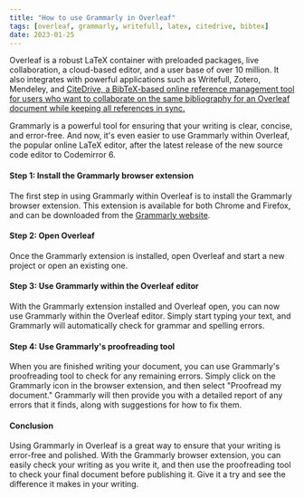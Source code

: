 ```yaml
---
title: "How to use Grammarly in Overleaf"
tags: [overleaf, grammarly, writefull, latex, citedrive, bibtex]
date: 2023-01-25
---
```


Overleaf is a robust LaTeX container with preloaded packages, live collaboration, a cloud-based editor, and a user base of over 10 million. It also integrates with powerful applications such as Writefull, Zotero, Mendeley, and [CiteDrive, a BibTeX-based online reference management tool for users who want to collaborate on the same bibliography for an Overleaf document while keeping all references in sync.](https://www.overleaf.com/blog/better-bibliography-management-with-overleaf-citedrive-and-bibtex-biblatex)


Grammarly is a powerful tool for ensuring that your writing is clear, concise, and error-free. And now, it's even easier to use Grammarly within Overleaf, the popular online LaTeX editor, after the latest release of the new source code editor to Codemirror 6. 



<CiteDrive />

#### Step 1: Install the Grammarly browser extension

The first step in using Grammarly within Overleaf is to install the Grammarly browser extension. This extension is available for both Chrome and Firefox, and can be downloaded from the [Grammarly website](https://www.grammarly.com/).

#### Step 2: Open Overleaf

Once the Grammarly extension is installed, open Overleaf and start a new project or open an existing one.

#### Step 3: Use Grammarly within the Overleaf editor

With the Grammarly extension installed and Overleaf open, you can now use Grammarly within the Overleaf editor. Simply start typing your text, and Grammarly will automatically check for grammar and spelling errors.

#### Step 4: Use Grammarly's proofreading tool

When you are finished writing your document, you can use Grammarly's proofreading tool to check for any remaining errors. Simply click on the Grammarly icon in the browser extension, and then select "Proofread my document." Grammarly will then provide you with a detailed report of any errors that it finds, along with suggestions for how to fix them.

#### Conclusion

Using Grammarly in Overleaf is a great way to ensure that your writing is error-free and polished. With the Grammarly browser extension, you can easily check your writing as you write it, and then use the proofreading tool to check your final document before publishing it. Give it a try and see the difference it makes in your writing.
